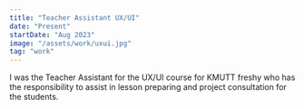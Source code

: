 ```yaml
---
title: "Teacher Assistant UX/UI"
date: "Present"
startDate: "Aug 2023"
image: "/assets/work/uxui.jpg"
tag: "work"
---
```


I was the Teacher Assistant for the UX/UI course for KMUTT freshy who has the responsibility
to assist in lesson preparing and project consultation for the students.
